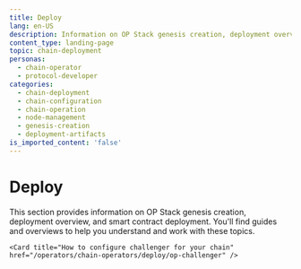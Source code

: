 ```yaml
---
title: Deploy
lang: en-US
description: Information on OP Stack genesis creation, deployment overview, and smart contract deployment.
content_type: landing-page
topic: chain-deployment
personas:
  - chain-operator
  - protocol-developer
categories:
  - chain-deployment
  - chain-configuration
  - chain-operation
  - node-management
  - genesis-creation
  - deployment-artifacts
is_imported_content: 'false' 
---
```



# Deploy

This section provides information on OP Stack genesis creation, deployment overview, and smart contract deployment. You'll find guides and overviews to help you understand and work with these topics.

<Cards>

  <Card title="Deployment overview" href="/operators/chain-operators/deploy/overview" />

  <Card title="Smart contract deployment" href="/operators/chain-operators/deploy/smart-contracts" />

  <Card title="Chain artifacts creation" href="/operators/chain-operators/deploy/genesis" />
  
  <Card title="Validate your contract deployment" href="/operators/chain-operators/deploy/validate-deployment" />

  <Card title="Spinning up the sequencer" href="/operators/chain-operators/deploy/sequencer-node" />
  
  <Card title="Spin up your proposer" href="/operators/chain-operators/deploy/proposer-setup-guide" />

  <Card title="Spin up your batcher" href="/operators/chain-operators/deploy/spin-batcher" />

    <Card title="How to configure challenger for your chain" href="/operators/chain-operators/deploy/op-challenger" />
  
</Cards>
